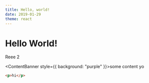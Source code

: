 ---
title: Hello, world!
date: 2019-01-29
theme: react
---


# Hello World!

Reee 2

<ContentBanner style={{ background: "purple" }}>some content yo</ContentBanner>

```html
<p>hi</p>
```
